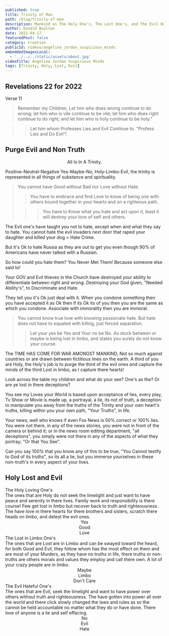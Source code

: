 ```yaml
---
published: true
title: Trinity of Man
path: /blog/trinity-of-man
description: Mankind as The Holy One's, The Lost One's, and The Evil One's. We will learn to discriminate and Purge our Lives Of the Evil One's.
author: Donald Boulton
date: 2022-04-17
featuredPost: false
category: Creation
publicId: videos/angelina_jordan_suspicious_minds
embeddedImagesLocal:
  - '../../../static/assets/about.jpg'
videoTitle: Angelina Jordan Suspicious Minds
tags: [Trinity, Holy, Lost, Evil]
---
```


## Revelations 22 for 2022

Verse 11

> Remember my Children, Let him who does wrong continue to do wrong; let him who is vile continue to be vile; let him who does right continue to do right; and let him who is holy continue to be holy."

> > Let him whom Professes Lies and Evil Continue to. "Profess Lies and Do Evil"!

## Purge Evil and Non Truth

<Callout>

<Center>All Is In A Trinity.</Center>

Positive-Neutral-Negative Yes-Maybe-No, Holy-Limbo-Evil, the trinity is represented in all things of substance and spirituality.

> You cannot have Good without Bad nor Love without Hate.
>
> > You have to embrace and find Love to know of being one with others bound together in your hearts and on a righteous path.
>
> > > You have to Know what you hate and act upon it, least it will destroy your love of self and others.

<Section>

The Evil one's have taught you not to hate, except when and what they say to hate. You cannot hate the evil invaders next door that raped your daughter and killed your dog = Hate Crime.

But it's Ok to hate Russia as they are out to get you even though 90% of Americans have never talked with a Russian.

So how could you hate them? You Never Met Them! Because someone else said to!

Your GOV and Evil thieves in the Church have destroyed your ability to differentiate between right and wrong. Destroying your God given, "Needed Ability's", to Discriminate and Hate.

They tell you it's Ok just deal with it. When you condone something then you have accepted it as Ok then if its Ok its of you then you are the same as which you condone. Associate with immorality then you are immoral.

> You cannot know true love with knowing passionate hate. But hate does not have to equated with killing, just forced separation.
>
> > Let your yes be Yes and Your no be No. As stuck between or maybe is being lost in limbo, and states you surely do not know your course.

</Section>

</Callout>

<Section>

The TIME HAS COME FOR WAR AMONGST MANKIND, Not so much against countries or are drawn between fictitious lines on the earth. A third of you are Holy, the Holy's job is to purge the third of the evil ones and capture the minds of the third Lost in limbo, as I capture there hearts!

Look across the table my children and what do your see? One's as the? Or are ye lost in there deceptions?

You see my Loves your World is based upon acceptance of lies, every play, Tv Show or Movie is made up, a portrayal, a lie, its not of truth, a deception to manipulate you away from the truths of the Trinity and your own heart's truths, killing within you your own path, "Your Truths", in life.

Your news, well who knows if even Fox News is 50% correct or 100% lies. You were not there, in any of the news stories, you were not in front of the camera or behind it; or in the news room editing department, "all deceptions", you simply were not there in any of the aspects of what they portray; "Or that You See".

Can you say 100% that you know any of this to be true, "You Cannot testify to God of its truths", so its all a lie, but you immerse yourselves in these non-truth's in every aspect of your lives.

</Section>

<Section>

## Holy Lost and Evil

</Section>

<Section>

<divGrid>
  <div>
    <span className="mb-1 ml-6 place-content-center text-center text-lg underline decoration-wine-200 decoration-wavy underline-offset-8 transition duration-300">
      The Holy Loving One's
    </span>
    <div>
      The ones that are Holy do not seek the limelight and just want to have peace and serenity in there lives. Family
      work and responsibility is there course! Few get lost in limbo but recover back to truth and righteousness. The
      have love in there hearts for there brothers and sisters, scratch there heads on limbo, and detest the evil ones.
    </div>
    <WavyHr />
    <div>
      <Center>
        <div>Yes</div>
      </Center>
    </div>
    <div>
      <Center>
        <div>Good</div>
      </Center>
    </div>
    <div>
      <Center>
        <div>Love</div>
      </Center>
    </div>
  </div>
  <div>
    <span className="mb-1 ml-6 place-content-center text-center text-lg underline decoration-wine-200 decoration-wavy underline-offset-8 transition duration-300">
      The Lost in Limbo One's
    </span>
    <div>
      The ones that are Lost are in Limbo and can be swayed toward the heard, for both Good and Evil, they follow whom
      has the most effect on them and are most of your Murders, as they have no truths in life, there truths or
      non-truths are others morals and values they employ and call there own. A lot of your crazy people are in limbo.
    </div>
    <WavyHr />
    <div>
      <Center>
        <div>Maybe</div>
      </Center>
    </div>
    <div>
      <Center>
        <div>Limbo</div>
      </Center>
    </div>
    <div>
      <Center>
        <div>Don't Care</div>
      </Center>
    </div>
  </div>
  <div>
    <span className="mb-1 ml-6 place-content-center text-center text-lg underline decoration-wine-200 decoration-wavy underline-offset-8 transition duration-300">
      The Evil Hateful One's
    </span>
    <div>
      The ones that are Evil, seek the limelight and want to have power over others without truth and righteousness. The
      have gotten into power all over the world and there click slowly changed the laws and rules as so the cannot be
      held accountable no matter what they do or have done. There love of anyone is a lie and self effacing.
    </div>
    <WavyHr />
    <div>
      <Center>
        <div>No</div>
      </Center>
    </div>
    <div>
      <Center>
        <div>Evil</div>
      </Center>
    </div>
    <div>
      <Center>
        <div>Hate</div>
      </Center>
    </div>
  </div>
</divGrid>

</Section>
